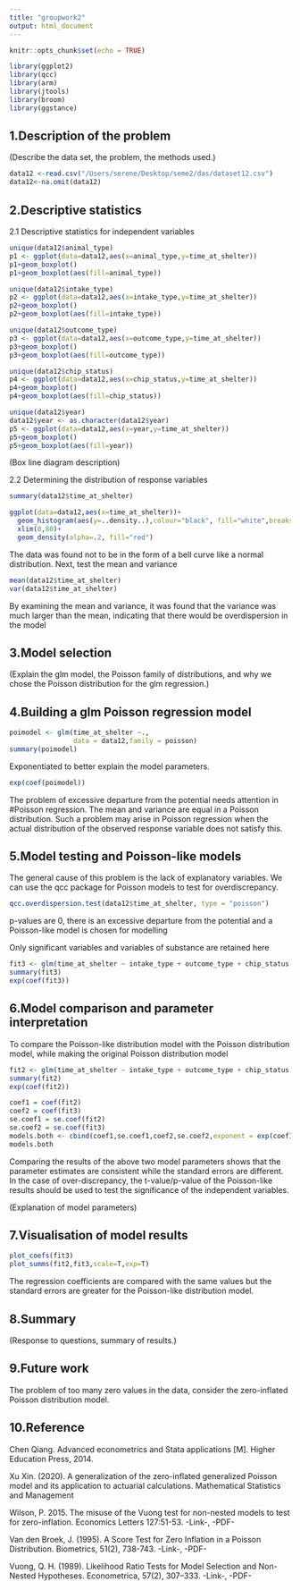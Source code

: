 ```yaml
---
title: "groupwork2"
output: html_document
---
```


```r
knitr::opts_chunk$set(echo = TRUE)
```

```r
library(ggplot2)
library(qcc)
library(arm)
library(jtools)
library(broom)
library(ggstance)
```

## 1.Description of the problem

(Describe the data set, the problem, the methods used.)

```r
data12 <-read.csv("/Users/serene/Desktop/seme2/das/dataset12.csv")
data12<-na.omit(data12)

```

## 2.Descriptive statistics

2.1  Descriptive statistics for independent variables

```r
unique(data12$animal_type)
p1 <- ggplot(data=data12,aes(x=animal_type,y=time_at_shelter))
p1+geom_boxplot()
p1+geom_boxplot(aes(fill=animal_type))

unique(data12$intake_type)
p2 <- ggplot(data=data12,aes(x=intake_type,y=time_at_shelter))
p2+geom_boxplot()
p2+geom_boxplot(aes(fill=intake_type))

unique(data12$outcome_type)
p3 <- ggplot(data=data12,aes(x=outcome_type,y=time_at_shelter))
p3+geom_boxplot()
p3+geom_boxplot(aes(fill=outcome_type))

unique(data12$chip_status)
p4 <- ggplot(data=data12,aes(x=chip_status,y=time_at_shelter))
p4+geom_boxplot()
p4+geom_boxplot(aes(fill=chip_status))

unique(data12$year)
data12$year <- as.character(data12$year)
p5 <- ggplot(data=data12,aes(x=year,y=time_at_shelter))
p5+geom_boxplot()
p5+geom_boxplot(aes(fill=year))
```

(Box line diagram description)

2.2 Determining the distribution of response variables

```r
summary(data12$time_at_shelter)

ggplot(data=data12,aes(x=time_at_shelter))+
  geom_histogram(aes(y=..density..),colour="black", fill="white",breaks=seq(0,80,6))+
  xlim(0,80)+
  geom_density(alpha=.2, fill="red")
```

The data was found not to be in the form of a bell curve like a normal distribution.
Next, test the mean and variance
```r
mean(data12$time_at_shelter)
var(data12$time_at_shelter)
```
By examining the mean and variance, it was found that the variance was much larger than the mean, indicating that there would be overdispersion in the model

## 3.Model selection

(Explain the glm model, the Poisson family of distributions, and why we chose the Poisson distribution for the glm regression.)

## 4.Building a glm Poisson regression model

```r
poimodel <- glm(time_at_shelter ~.,
                data = data12,family = poisson)
summary(poimodel)
```
Exponentiated to better explain the model parameters.
```r
exp(coef(poimodel))
```
The problem of excessive departure from the potential needs attention in #Poisson regression. The mean and variance are equal in a Poisson distribution.
Such a problem may arise in Poisson regression when the actual distribution of the observed response variable does not satisfy this.

## 5.Model testing and Poisson-like models

The general cause of this problem is the lack of explanatory variables. We can use the qcc package for Poisson models to test for overdiscrepancy.
```r
qcc.overdispersion.test(data12$time_at_shelter, type = "poisson")
```
p-values are 0, there is an excessive departure from the potential and a Poisson-like model is chosen for modelling

Only significant variables and variables of substance are retained here

```r

fit3 <- glm(time_at_shelter ~ intake_type + outcome_type + chip_status, family = quasipoisson(), data = data12)
summary(fit3)
exp(coef(fit3))
```

## 6.Model comparison and parameter interpretation

To compare the Poisson-like distribution model with the Poisson distribution model, while making the original Poisson distribution model

```r
fit2 <- glm(time_at_shelter ~ intake_type + outcome_type + chip_status, family = poisson(), data = data12)
summary(fit2)
exp(coef(fit2))
```


```r
coef1 = coef(fit2)
coef2 = coef(fit3)
se.coef1 = se.coef(fit2)
se.coef2 = se.coef(fit3)
models.both <- cbind(coef1,se.coef1,coef2,se.coef2,exponent = exp(coef1))
models.both
```

Comparing the results of the above two model parameters shows that the parameter estimates are consistent while the standard errors are different.
In the case of over-discrepancy, the t-value/p-value of the Poisson-like results should be used to test the significance of the independent variables.

(Explanation of model parameters)

## 7.Visualisation of model results
```r
plot_coefs(fit3)
plot_summs(fit2,fit3,scale=T,exp=T)
```

The regression coefficients are compared with the same values but the standard errors are greater for the Poisson-like distribution model.

## 8.Summary

(Response to questions, summary of results.)

## 9.Future work

The problem of too many zero values in the data, consider the zero-inflated Poisson distribution model.

## 10.Reference

Chen Qiang. Advanced econometrics and Stata applications [M]. Higher Education Press, 2014.

Xu Xin. (2020). A generalization of the zero-inflated generalized Poisson model and its application to actuarial calculations. Mathematical Statistics and Management

Wilson, P. 2015. The misuse of the Vuong test for non-nested models to test for zero-inflation. Economics Letters 127:51-53. -Link-, -PDF-

Van den Broek, J. (1995). A Score Test for Zero Inflation in a Poisson Distribution. Biometrics, 51(2), 738-743. -Link-, -PDF-

Vuong, Q. H. (1989). Likelihood Ratio Tests for Model Selection and Non-Nested Hypotheses. Econometrica, 57(2), 307–333. -Link-, -PDF-
